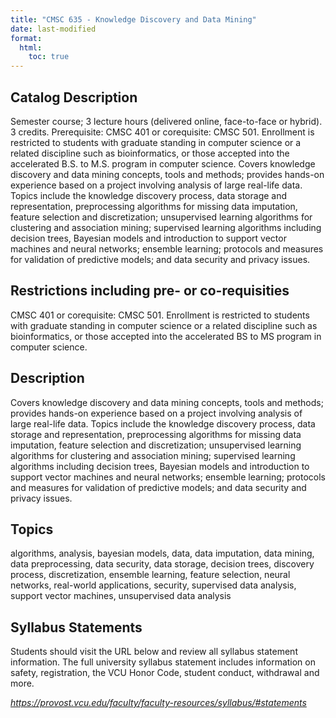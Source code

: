```yaml
---
title: "CMSC 635 - Knowledge Discovery and Data Mining"
date: last-modified
format:
  html:
    toc: true
---
```


## Catalog Description

Semester course; 3 lecture hours (delivered online, face-to-face or hybrid). 3 credits. Prerequisite: CMSC 401 or corequisite: CMSC 501. Enrollment is restricted to students with graduate standing in computer science or a related discipline such as bioinformatics, or those accepted into the accelerated B.S. to M.S. program in computer science. Covers knowledge discovery and data mining concepts, tools and methods; provides hands-on experience based on a project involving analysis of large real-life data. Topics include the knowledge discovery process, data storage and representation, preprocessing algorithms for missing data imputation, feature selection and discretization; unsupervised learning algorithms for clustering and association mining; supervised learning algorithms including decision trees, Bayesian models and introduction to support vector machines and neural networks; ensemble learning; protocols and measures for validation of predictive models; and data security and privacy issues.


## Restrictions including pre- or co-requisities
 
CMSC 401 or corequisite: CMSC 501. Enrollment is restricted to students with graduate standing in computer science or a related discipline such as bioinformatics, or those accepted into the accelerated BS to MS program in computer science.

## Description

Covers knowledge discovery and data mining concepts, tools and methods; provides hands-on experience based on a project involving analysis of large real-life data. Topics include the knowledge discovery process, data storage and representation, preprocessing algorithms for missing data imputation, feature selection and discretization; unsupervised learning algorithms for clustering and association mining; supervised learning algorithms including decision trees, Bayesian models and introduction to support vector machines and neural networks; ensemble learning; protocols and measures for validation of predictive models; and data security and privacy issues.

## Topics

algorithms, analysis, bayesian models, data, data imputation, data mining, data preprocessing, data security, data storage, decision trees, discovery process, discretization, ensemble learning, feature selection, neural networks, real-world applications, security, supervised data analysis, support vector machines, unsupervised data analysis

## Syllabus Statements

Students should visit the URL below and review all syllabus statement information. The full university syllabus statement includes information on safety, registration, the VCU Honor Code, student conduct, withdrawal and more.

*<https://provost.vcu.edu/faculty/faculty-resources/syllabus/#statements>*


